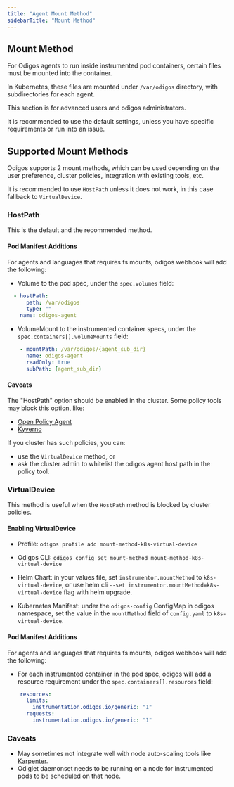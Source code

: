 ```yaml
---
title: "Agent Mount Method"
sidebarTitle: "Mount Method"
---
```


## Mount Method

For Odigos agents to run inside instrumented pod containers, certain files must be mounted into the container.

In Kubernetes, these files are mounted under `/var/odigos` directory, with subdirectories for each agent.

<Warning>
This section is for advanced users and odigos administrators.

It is recommended to use the default settings, unless you have specific requirements or run into an issue.
</Warning>

## Supported Mount Methods

Odigos supports 2 mount methods, which can be used depending on the user preference, cluster policies, integration with existing tools, etc.

It is recommended to use `HostPath` unless it does not work, in this case fallback to `VirtualDevice`.

### HostPath

This is the default and the recommended method.

#### Pod Manifest Additions

For agents and languages that requires fs mounts, odigos webhook will add the following:

- Volume to the pod spec, under the `spec.volumes` field:

```yaml
  - hostPath:
      path: /var/odigos
      type: ""
    name: odigos-agent
```

- VolumeMount to the instrumented container specs, under the `spec.containers[].volumeMounts` field:

```yaml
    - mountPath: /var/odigos/{agent_sub_dir}
      name: odigos-agent
      readOnly: true
      subPath: {agent_sub_dir}
```

#### Caveats

The "HostPath" option should be enabled in the cluster. Some policy tools may block this option, like: 

- [Open Policy Agent](https://www.openpolicyagent.org/)
- [Kyverno](https://kyverno.io/)

If you cluster has such policies, you can:

- use the `VirtualDevice` method, or
- ask the cluster admin to whitelist the odigos agent host path in the policy tool.


### VirtualDevice

This method is useful when the `HostPath` method is blocked by cluster policies.

#### Enabling VirtualDevice

- Profile: `odigos profile add mount-method-k8s-virtual-device`

- Odigos CLI: `odigos config set mount-method mount-method-k8s-virtual-device`

- Helm Chart: in your values file, set `instrumentor.mountMethod` to `k8s-virtual-device`, or use helm cli `--set instrumentor.mountMethod=k8s-virtual-device` flag with helm upgrade.

- Kubernetes Manifest: under the `odigos-config` ConfigMap in odigos namespace, set the value in the `mountMethod` field of `config.yaml` to `k8s-virtual-device`.

#### Pod Manifest Additions

For agents and languages that requires fs mounts, odigos webhook will add the following:

- For each instrumented container in the pod spec, odigos will add a resource requirement under the `spec.containers[].resources` field:

```yaml
    resources:
      limits:
        instrumentation.odigos.io/generic: "1"
      requests:
        instrumentation.odigos.io/generic: "1"
```

### Caveats

- May sometimes not integrate well with node auto-scaling tools like [Karpenter](https://karpenter.sh/).
- Odiglet daemonset needs to be running on a node for instrumented pods to be scheduled on that node.
